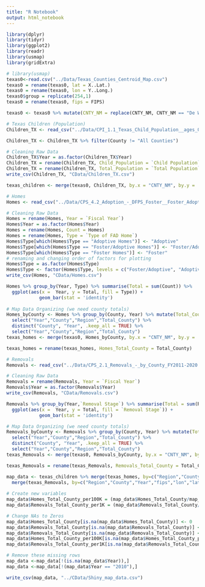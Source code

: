 ```yaml
---
title: "R Notebook"
output: html_notebook
---
```

```r
library(dplyr) 
library(tidyr) 
library(ggplot2) 
library(readr)
library(usmap)
library(gridExtra)

```

```r
# library(usmap)
texas0<-read.csv("../Data/Texas_Counties_Centroid_Map.csv")
texas0 = rename(texas0, lat = X..Lat.)
texas0 = rename(texas0, lon = Y..Long.)
texas0$group = replicate(254,1)
texas0 = rename(texas0, fips = FIPS)

texas0 <- texas0 %>% mutate(CNTY_NM = replace(CNTY_NM, CNTY_NM == "De Witt", "DeWitt"))

```

```r
# Texas Children (Population)
Children_TX <- read_csv("../Data/CPI_1.1_Texas_Child_Population__ages_0-17__by_County_2010-2020.csv")

Children_TX <- Children_TX %>% filter(County != "All Counties")

# Cleaning Raw Data
Children_TX$Year = as.factor(Children_TX$Year)
Children_TX = rename(Children_TX, Child_Population = `Child Population`)
Children_TX = rename(Children_TX, Total_Population = `Total Population`)
write_csv(Children_TX, "CData/Children_TX.csv")

texas_children <- merge(texas0, Children_TX, by.x = "CNTY_NM", by.y = 'County', all = TRUE) %>% select("lon", "lat", "fips", "CNTY_NM","Region","Child_Population","Total_Population", "Year") %>% rename(County = CNTY_NM)
```

```r
# Homes
Homes <- read_csv("../Data/CPS_4.2_Adoption_-_DFPS_Foster__Foster_Adoptive__and_Adoptive__FAD__Homes_FY2011_-_2020.csv")

# Cleaning Raw Data
Homes = rename(Homes, Year = `Fiscal Year`)
Homes$Year = as.factor(Homes$Year)
Homes = rename(Homes, Count = Homes)
Homes = rename(Homes, Type = `Type of FAD Home`)
Homes$Type[which(Homes$Type == "Adoptive Homes")] <- "Adoptive"
Homes$Type[which(Homes$Type == "Foster/Adoptive Homes")] <- "Foster/Adoptive"
Homes$Type[which(Homes$Type == "Foster Homes")] <- "Foster"
# renaming and changing order of factors for plotting
Homes$Type = as.factor(Homes$Type)
Homes$Type <- factor(Homes$Type, levels = c("Foster/Adoptive", "Adoptive", "Foster"))
write_csv(Homes, "CData/Homes.csv")

Homes %>% group_by(Year, Type) %>% summarise(Total = sum(Count)) %>%
  ggplot(aes(x =  Year, y = Total, fill = Type)) + 
            geom_bar(stat = 'identity')
        
# Map Data Organizing (we need county totals)
Homes_byCounty <- Homes %>% group_by(County, Year) %>% mutate(Total_County = sum(Count)) %>% 
  select("Year","County","Region","Total_County") %>% 
  distinct("County", "Year", .keep_all = TRUE) %>%
  select("Year","County","Region","Total_County")
texas_homes <- merge(texas0, Homes_byCounty, by.x = "CNTY_NM", by.y = 'County') %>% select("lon", "lat", "fips", "CNTY_NM","Region","Total_County","Year") %>% rename(County = CNTY_NM)

texas_homes = rename(texas_homes, Homes_Total_County = Total_County)

```

```r
# Removals
Removals <- read_csv("../Data/CPS_2.1_Removals_-_by_County_FY2011-2020.csv")

# Cleaning Raw Data
Removals = rename(Removals, Year = `Fiscal Year`)
Removals$Year = as.factor(Removals$Year)
write_csv(Removals, "CData/Removals.csv")

Removals %>% group_by(Year,`Removal Stage`) %>% summarise(Total = sum(Removals)) %>%
  ggplot(aes(x =  Year, y = Total, fill = `Removal Stage`)) + 
            geom_bar(stat = 'identity')

# Map Data Organizing (we need county totals)
Removals_byCounty <- Removals %>% group_by(County, Year) %>% mutate(Total_County = sum(Removals)) %>% 
  select("Year","County","Region","Total_County") %>% 
  distinct("County", "Year", .keep_all = TRUE) %>%
  select("Year","County","Region","Total_County")
texas_Removals <- merge(texas0, Removals_byCounty, by.x = "CNTY_NM", by.y = 'County') %>% select("lon", "lat", "fips", "CNTY_NM","Region","Total_County","Year") %>% rename(County = CNTY_NM)

texas_Removals = rename(texas_Removals, Removals_Total_County = Total_County)

```

```r
map_data <- texas_children %>% merge(texas_homes, by=c("Region","County","Year","fips","lon","lat"), all = TRUE) %>%
  merge(texas_Removals, by=c("Region","County","Year","fips","lon","lat"), all = TRUE) 
  
# Create new variables
map_data$Homes_Total_County_per100K = (map_data$Homes_Total_County/map_data$Total_Population)*100000
map_data$Removals_Total_County_per1K = (map_data$Removals_Total_County/map_data$Child_Population)*1000

# Change NAs to Zeros
map_data$Homes_Total_County[is.na(map_data$Homes_Total_County)] <- 0
map_data$Removals_Total_County[is.na(map_data$Removals_Total_County)] <- 0
map_data$Removals_Total_County[is.na(map_data$Removals_Total_County)] <- 0
map_data$Homes_Total_County_per100K[is.na(map_data$Homes_Total_County_per100K)] <- 0
map_data$Removals_Total_County_per1K[is.na(map_data$Removals_Total_County_per1K)] <- 0

# Remove these missing rows
map_data <-map_data[!(is.na(map_data$Year)),] 
map_data <-map_data[!(map_data$Year == "2010"),] 

write_csv(map_data, "../CData/Shiny_map_data.csv")

```

